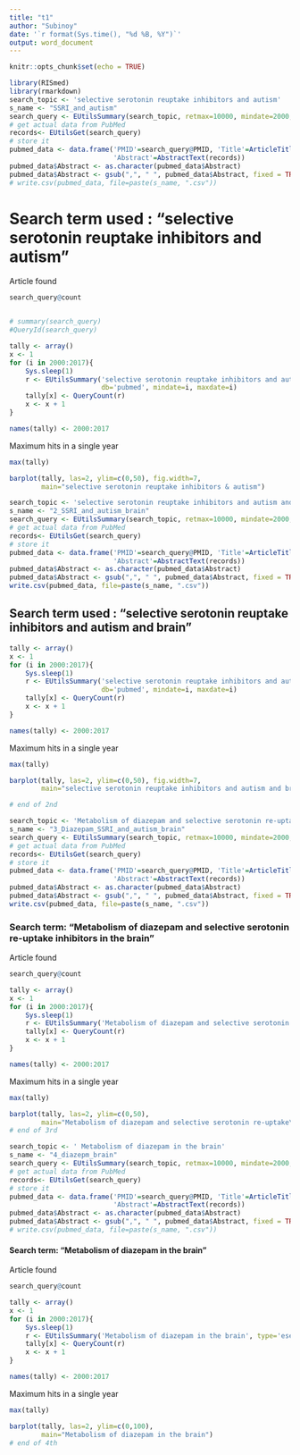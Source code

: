 ```yaml
---
title: "t1"
author: "Subinoy"
date: '`r format(Sys.time(), "%d %B, %Y")`'
output: word_document
---
```




```r
knitr::opts_chunk$set(echo = TRUE)
```



```r

library(RISmed)
library(rmarkdown)
search_topic <- 'selective serotonin reuptake inhibitors and autism'
s_name <- "SSRI_and_autism"
search_query <- EUtilsSummary(search_topic, retmax=10000, mindate=2000,maxdate=2017)
# get actual data from PubMed
records<- EUtilsGet(search_query)
# store it
pubmed_data <- data.frame('PMID'=search_query@PMID, 'Title'=ArticleTitle(records),
                          'Abstract'=AbstractText(records))
pubmed_data$Abstract <- as.character(pubmed_data$Abstract)
pubmed_data$Abstract <- gsub(",", " ", pubmed_data$Abstract, fixed = TRUE)
# write.csv(pubmed_data, file=paste(s_name, ".csv"))
```

# Search term used : "selective serotonin reuptake inhibitors and autism"

Article found
```r
search_query@count


# summary(search_query)
#QueryId(search_query)
```
```r
tally <- array()
x <- 1
for (i in 2000:2017){
    Sys.sleep(1)
    r <- EUtilsSummary('selective serotonin reuptake inhibitors and autism', type='esearch',
                       db='pubmed', mindate=i, maxdate=i)
    tally[x] <- QueryCount(r)
    x <- x + 1
}

names(tally) <- 2000:2017
```

Maximum hits in a single year
```r
max(tally)

barplot(tally, las=2, ylim=c(0,50), fig.width=7,
        main="selective serotonin reuptake inhibitors & autism")
```


```r

search_topic <- 'selective serotonin reuptake inhibitors and autism and brain'
s_name <- "2_SSRI_and_autism_brain"
search_query <- EUtilsSummary(search_topic, retmax=10000, mindate=2000,maxdate=2017)
# get actual data from PubMed
records<- EUtilsGet(search_query)
# store it
pubmed_data <- data.frame('PMID'=search_query@PMID, 'Title'=ArticleTitle(records),
                          'Abstract'=AbstractText(records))
pubmed_data$Abstract <- as.character(pubmed_data$Abstract)
pubmed_data$Abstract <- gsub(",", " ", pubmed_data$Abstract, fixed = TRUE)
write.csv(pubmed_data, file=paste(s_name, ".csv"))
``` 
## Search term used : "selective serotonin reuptake inhibitors and autism and brain" 
```r
tally <- array()
x <- 1
for (i in 2000:2017){
    Sys.sleep(1)
    r <- EUtilsSummary('selective serotonin reuptake inhibitors and autism and brain', type='esearch',
                       db='pubmed', mindate=i, maxdate=i)
    tally[x] <- QueryCount(r)
    x <- x + 1
}

names(tally) <- 2000:2017
```

Maximum hits in a single year
```r
max(tally)

barplot(tally, las=2, ylim=c(0,50), fig.width=7,
        main="selective serotonin reuptake inhibitors and autism and brain")

# end of 2nd
```

```r
search_topic <- 'Metabolism of diazepam and selective serotonin re-uptake inhibitors in the brain'
s_name <- "3_Diazepam_SSRI_and_autism_brain"
search_query <- EUtilsSummary(search_topic, retmax=10000, mindate=2000,maxdate=2017)
# get actual data from PubMed
records<- EUtilsGet(search_query)
# store it
pubmed_data <- data.frame('PMID'=search_query@PMID, 'Title'=ArticleTitle(records),
                          'Abstract'=AbstractText(records))
pubmed_data$Abstract <- as.character(pubmed_data$Abstract)
pubmed_data$Abstract <- gsub(",", " ", pubmed_data$Abstract, fixed = TRUE)
write.csv(pubmed_data, file=paste(s_name, ".csv"))

```
### Search term: "Metabolism of diazepam and selective serotonin re-uptake inhibitors in the brain"

Article found
```r
search_query@count
```
```r
tally <- array()
x <- 1
for (i in 2000:2017){
    Sys.sleep(1)
    r <- EUtilsSummary('Metabolism of diazepam and selective serotonin re-uptake inhibitors in the brain', type='esearch',db='pubmed', mindate=i, maxdate=i)
    tally[x] <- QueryCount(r)
    x <- x + 1
}

names(tally) <- 2000:2017
```
Maximum hits in a single year
```r
max(tally)

barplot(tally, las=2, ylim=c(0,50), 
        main="Metabolism of diazepam and selective serotonin re-uptake\ inhibitors in the brain")
# end of 3rd
```

```r
search_topic <- ' Metabolism of diazepam in the brain'
s_name <- "4_diazepm_brain"
search_query <- EUtilsSummary(search_topic, retmax=10000, mindate=2000,maxdate=2017)
# get actual data from PubMed
records<- EUtilsGet(search_query)
# store it
pubmed_data <- data.frame('PMID'=search_query@PMID, 'Title'=ArticleTitle(records),
                          'Abstract'=AbstractText(records))
pubmed_data$Abstract <- as.character(pubmed_data$Abstract)
pubmed_data$Abstract <- gsub(",", " ", pubmed_data$Abstract, fixed = TRUE)
# write.csv(pubmed_data, file=paste(s_name, ".csv"))
```

#### Search term: "Metabolism of diazepam in the brain"

Article found
```r
search_query@count
```
```r
tally <- array()
x <- 1
for (i in 2000:2017){
    Sys.sleep(1)
    r <- EUtilsSummary('Metabolism of diazepam in the brain', type='esearch',db='pubmed', mindate=i, maxdate=i)
    tally[x] <- QueryCount(r)
    x <- x + 1
}

names(tally) <- 2000:2017
```
Maximum hits in a single year
```r
max(tally)

barplot(tally, las=2, ylim=c(0,100), 
        main="Metabolism of diazepam in the brain")
# end of 4th
```